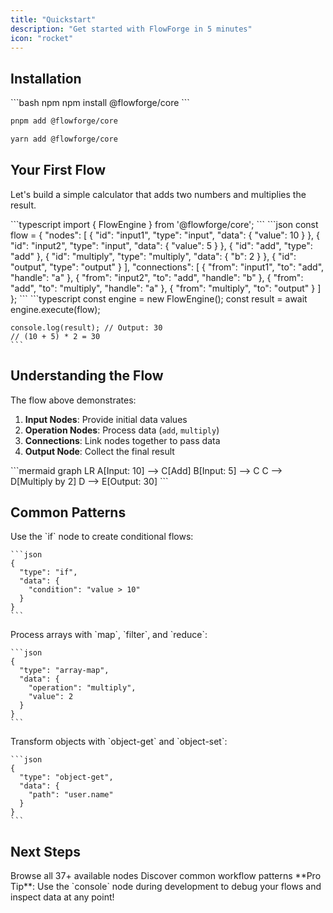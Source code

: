 ```yaml
---
title: "Quickstart"
description: "Get started with FlowForge in 5 minutes"
icon: "rocket"
---
```


## Installation

<CodeGroup>
```bash npm
npm install @flowforge/core
```

```bash pnpm
pnpm add @flowforge/core
```

```bash yarn
yarn add @flowforge/core
```
</CodeGroup>

## Your First Flow

Let's build a simple calculator that adds two numbers and multiplies the result.

<Steps>
  <Step title="Import the Engine">
    ```typescript
    import { FlowEngine } from '@flowforge/core';
    ```
  </Step>

  <Step title="Define Your Flow">
    ```json
    const flow = {
      "nodes": [
        {
          "id": "input1",
          "type": "input",
          "data": { "value": 10 }
        },
        {
          "id": "input2",
          "type": "input",
          "data": { "value": 5 }
        },
        {
          "id": "add",
          "type": "add"
        },
        {
          "id": "multiply",
          "type": "multiply",
          "data": { "b": 2 }
        },
        {
          "id": "output",
          "type": "output"
        }
      ],
      "connections": [
        { "from": "input1", "to": "add", "handle": "a" },
        { "from": "input2", "to": "add", "handle": "b" },
        { "from": "add", "to": "multiply", "handle": "a" },
        { "from": "multiply", "to": "output" }
      ]
    };
    ```
  </Step>

  <Step title="Execute">
    ```typescript
    const engine = new FlowEngine();
    const result = await engine.execute(flow);

    console.log(result); // Output: 30
    // (10 + 5) * 2 = 30
    ```
  </Step>
</Steps>

## Understanding the Flow

The flow above demonstrates:

1. **Input Nodes**: Provide initial data values
2. **Operation Nodes**: Process data (`add`, `multiply`)
3. **Connections**: Link nodes together to pass data
4. **Output Node**: Collect the final result

<Frame>
```mermaid
graph LR
    A[Input: 10] --> C[Add]
    B[Input: 5] --> C
    C --> D[Multiply by 2]
    D --> E[Output: 30]
```
</Frame>

## Common Patterns

<AccordionGroup>
  <Accordion title="Conditional Logic" icon="code-branch">
    Use the `if` node to create conditional flows:

    ```json
    {
      "type": "if",
      "data": {
        "condition": "value > 10"
      }
    }
    ```
  </Accordion>

  <Accordion title="Array Processing" icon="list">
    Process arrays with `map`, `filter`, and `reduce`:

    ```json
    {
      "type": "array-map",
      "data": {
        "operation": "multiply",
        "value": 2
      }
    }
    ```
  </Accordion>

  <Accordion title="Data Transformation" icon="wand-magic-sparkles">
    Transform objects with `object-get` and `object-set`:

    ```json
    {
      "type": "object-get",
      "data": {
        "path": "user.name"
      }
    }
    ```
  </Accordion>
</AccordionGroup>

## Next Steps

<CardGroup cols={2}>
  <Card title="Explore Nodes" icon="cubes" href="/nodes/data-input">
    Browse all 37+ available nodes
  </Card>

  <Card title="Learn Patterns" icon="lightbulb" href="/introduction">
    Discover common workflow patterns
  </Card>
</CardGroup>

<Tip>
  **Pro Tip**: Use the `console` node during development to debug your flows and inspect data at any point!
</Tip>
